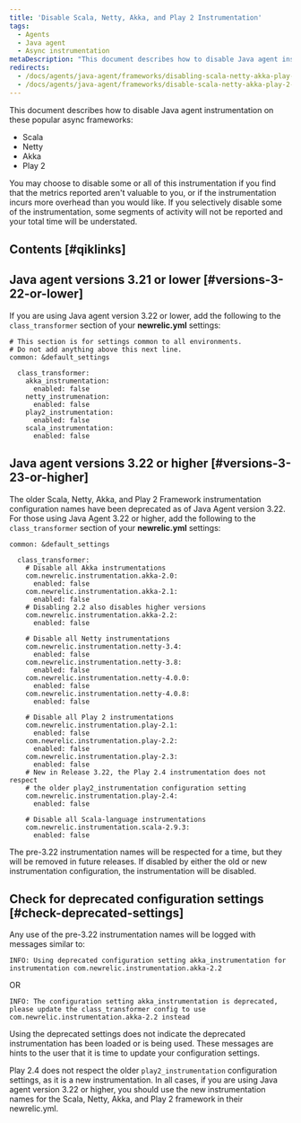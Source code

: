 ```yaml
---
title: 'Disable Scala, Netty, Akka, and Play 2 Instrumentation'
tags:
  - Agents
  - Java agent
  - Async instrumentation
metaDescription: "This document describes how to disable Java agent instrumentation on Scala, Netty, Akka, and Play2 frameworks"
redirects:
  - /docs/agents/java-agent/frameworks/disabling-scala-netty-akka-play-snap-instrumentation
  - /docs/agents/java-agent/frameworks/disable-scala-netty-akka-play-2-instrumentation
---
```


This document describes how to disable Java agent instrumentation on these popular async frameworks:

* Scala
* Netty
* Akka
* Play 2

You may choose to disable some or all of this instrumentation if you find that the metrics reported aren't valuable to you, or if the instrumentation incurs more overhead than you would like. If you selectively disable some of the instrumentation, some segments of activity will not be reported and your total time will be understated.

## Contents [#qiklinks]

## Java agent versions 3.21 or lower [#versions-3-22-or-lower]

If you are using Java agent version 3.22 or lower, add the following to the `class_transformer` section of your **newrelic.yml** settings:

```
# This section is for settings common to all environments.
# Do not add anything above this next line.
common: &default_settings

  class_transformer: 
    akka_instrumentation:
      enabled: false
    netty_instrumenation:
      enabled: false
    play2_instrumentation:
      enabled: false
    scala_instrumentation:
      enabled: false
```

## Java agent versions 3.22 or higher [#versions-3-23-or-higher]

The older Scala, Netty, Akka, and Play 2 Framework instrumentation configuration names have been deprecated as of Java Agent version 3.22. For those using Java Agent 3.22 or higher, add the following to the `class_transformer` section of your **newrelic.yml** settings:

```
common: &default_settings

  class_transformer:
    # Disable all Akka instrumentations
    com.newrelic.instrumentation.akka-2.0:
      enabled: false
    com.newrelic.instrumentation.akka-2.1:
      enabled: false
    # Disabling 2.2 also disables higher versions
    com.newrelic.instrumentation.akka-2.2:
      enabled: false

    # Disable all Netty instrumentations
    com.newrelic.instrumentation.netty-3.4:
      enabled: false
    com.newrelic.instrumentation.netty-3.8:
      enabled: false
    com.newrelic.instrumentation.netty-4.0.0:
      enabled: false
    com.newrelic.instrumentation.netty-4.0.8:
      enabled: false

    # Disable all Play 2 instrumentations
    com.newrelic.instrumentation.play-2.1:
      enabled: false
    com.newrelic.instrumentation.play-2.2:
      enabled: false
    com.newrelic.instrumentation.play-2.3:
      enabled: false
    # New in Release 3.22, the Play 2.4 instrumentation does not respect
    # the older play2_instrumentation configuration setting 
    com.newrelic.instrumentation.play-2.4:
      enabled: false

    # Disable all Scala-language instrumentations
    com.newrelic.instrumentation.scala-2.9.3:
      enabled: false
```

The pre-3.22 instrumentation names will be respected for a time, but they will be removed in future releases. If disabled by either the old or new instrumentation configuration, the instrumentation will be disabled.

## Check for deprecated configuration settings [#check-deprecated-settings]

Any use of the pre-3.22 instrumentation names will be logged with messages similar to:

```
INFO: Using deprecated configuration setting akka_instrumentation for instrumentation com.newrelic.instrumentation.akka-2.2
```

OR

```
INFO: The configuration setting akka_instrumentation is deprecated, please update the class_transformer config to use com.newrelic.instrumentation.akka-2.2 instead
```

Using the deprecated settings does not indicate the deprecated instrumentation has been loaded or is being used. These messages are hints to the user that it is time to update your configuration settings.

Play 2.4 does not respect the older `play2_instrumentation` configuration settings, as it is a new instrumentation. In all cases, if you are using Java agent version 3.22 or higher, you should use the new instrumentation names for the Scala, Netty, Akka, and Play 2 framework in their newrelic.yml.
